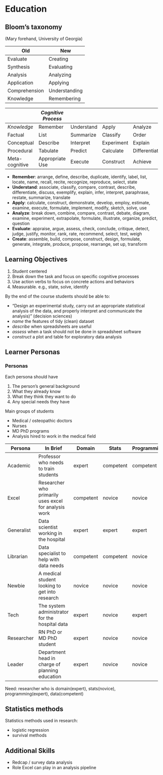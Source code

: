 # Education

## Bloom's taxonomy

(Mary forehand, University of Georgia)

| Old           | New           |
|---------------+---------------|
| Evaluate      | Creating      |
| Synthesis     | Evaluating    |
| Analysis      | Analyzing     |
| Application   | Applying      |
| Comprehension | Understanding |
| Knowledge     | Remembering   |

|                 | *Cognitive Process* |            |            |               |          |           |
|-----------------+---------------------+------------+------------+---------------+----------+-----------|
| *Knowledge*     | Remember            | Understand | Apply      | Analyze       | Evaluate | Create    |
| Factual         | List                | Summarize  | Classify   | Order         | Rank     | Combine   |
| Conceptual      | Describe            | Interpret  | Experiment | Explain       | Assess   | Plan      |
| Procedural      | Tabulate            | Predict    | Calculate  | Differentiate | Conclude | Compose   |
| Meta-cognitive | Appropriate Use     | Execute    | Construct  | Achieve       | Action   | Actualize |

- **Remember**: arrange, define, describe, duplicate, identify, label, list, locate, name, recall, recite, recognize, reproduce, select, state
- **Understand**: associate, classify, compare, contrast, describe, differentiate, discuss, exemplify, explain, infer, interpret, paraphrase, restate, summarize, translate
- **Apply**: calculate, construct, demonstrate, develop, employ, estimate, examine, execute, formulate, implement, modify, sketch, solve, use
- **Analyze**: break down, combine, compare, contrast, debate, diagram, examine, experiment, extrapolate, formulate, illustrate, organize, predict, question
- **Evaluate**: appraise, argue, assess, check, conclude, critique, detect, judge, justify, monitor, rank, rate, recommend, select, test, weigh
- **Create**: assemble, build, compose, construct, design, formulate, generate, integrate, produce, propose, rearrange, set up, transform

## Learning Objectives

1. Student centered
2. Break down the task and focus on specific cognitive processes
3. Use action verbs to focus on concrete actions and behaviors
4. Measurable. e.g., state, solve, identify

By the end of the course students should be able to:

- "Design an experimental study, carry out an appropriate statistical analysis of the data, and properly interpret and communicate the analysis)" (decision sciences)
- *name* the features of tidy (clean) dataset
- *describe* when spreadsheets are useful
- *assess* when a task should not be done in spreadsheet software
- *construct* a plot and table for exploratory data analysis

## Learner Personas

### Personas

Each persona should have

1. The person's general background
2. What they already know
3. What they think they want to do
4. Any special needs they have

Main groups of students

- Medical / osteopathic doctors
- Nurses
- MD PhD programs
- Analysis hired to work in the medical field

| Persona    | In Brief                                              | Domain    | Stats     | Programming | Data      | Example |
|------------+-------------------------------------------------------+-----------+-----------+-------------+-----------+---------|
| Academic   | Professor who needs to train students                 | expert    | competent | competent   | competent | Anne    |
| Excel      | Researcher who primarily uses excel for analysis work | competent | novice    | novice      | novice    |         |
| Generalist | Data scientist working in the hospital                | expert    | expert    | expert      | competent | Daniel  |
| Librarian  | Data specialist to help with data needs               | competent | competent | novice      | expert    |         |
| Newbie     | A medical student looking to get into research        | novice    | novice    | novice      | novice    |         |
| Tech       | The system administrator for the hospital data        | expert    | novice    | expert      | expert    |         |
| Researcher | RN PhD or MD PhD student                              | expert    | novice    | novice      | competent | Jackie  |
| Leader     | Department head in charge of planning education       | expert    | novice    | novice      | novice    |         |

Need: researcher who is domain(expert), stats(novice), programming(expert), data(competent)

## Statistics methods

Statistics methods used in research:

- logistic regression
- survival methods

## Additional Skills

- Redcap / survey data analysis
- Role Excel can play in an analysis pipeline
